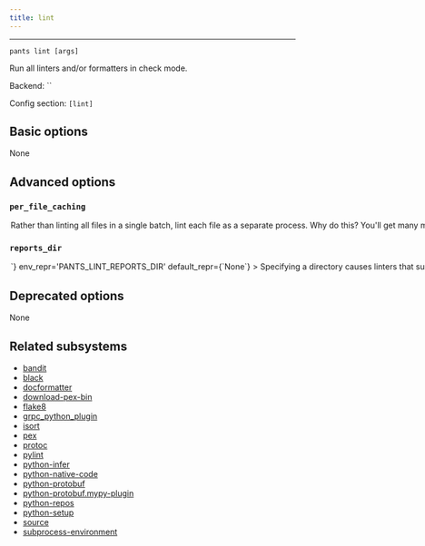 ```yaml
---
title: lint
---
```



---

```
pants lint [args]
```

Run all linters and/or formatters in check mode.

Backend: <span className="color--primary">``</span>

Config section: <span className="color--primary">`[lint]`</span>

<span className={styles.options}>

## Basic options

None

## Advanced options

### `per_file_caching`

<Option
  cli_repr={`--[no-]lint-per-file-caching`}
  env_repr='PANTS_LINT_PER_FILE_CACHING'
  default_repr={`False`}
>

Rather than linting all files in a single batch, lint each file as a separate process.

Why do this? You&#x27;ll get many more cache hits. Why not do this? Linters both have substantial startup overhead and are cheap to add one additional file to the run. On a cold cache, it is much faster to use `--no-per-file-caching`.

We only recommend using `--per-file-caching` if you are using a remote cache or if you have benchmarked that this option will be faster than `--no-per-file-caching` for your use case.

</Option>

### `reports_dir`

<Option
  cli_repr={`--lint-reports-dir=<DIR>`}
  env_repr='PANTS_LINT_REPORTS_DIR'
  default_repr={`None`}
>

Specifying a directory causes linters that support writing report files to write into this directory.

</Option>

## Deprecated options

None

## Related subsystems

- [bandit](../subsystems/bandit.mdx)
- [black](../subsystems/black.mdx)
- [docformatter](../subsystems/docformatter.mdx)
- [download-pex-bin](../subsystems/download-pex-bin.mdx)
- [flake8](../subsystems/flake8.mdx)
- [grpc_python_plugin](../subsystems/grpc_python_plugin.mdx)
- [isort](../subsystems/isort.mdx)
- [pex](../subsystems/pex.mdx)
- [protoc](../subsystems/protoc.mdx)
- [pylint](../subsystems/pylint.mdx)
- [python-infer](../subsystems/python-infer.mdx)
- [python-native-code](../subsystems/python-native-code.mdx)
- [python-protobuf](../subsystems/python-protobuf.mdx)
- [python-protobuf.mypy-plugin](../subsystems/python-protobuf.mypy-plugin.mdx)
- [python-repos](../subsystems/python-repos.mdx)
- [python-setup](../subsystems/python-setup.mdx)
- [source](../subsystems/source.mdx)
- [subprocess-environment](../subsystems/subprocess-environment.mdx)

</span>
